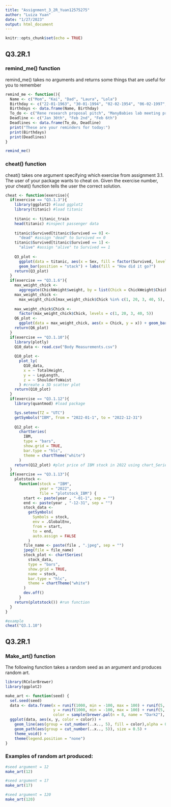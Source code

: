 ```yaml
---
title: "Assignment_3_2R_Yuan12575275"
author: "Luiza Yuan"
date: "1/27/2023"
output: html_document
---
```


```r
knitr::opts_chunk$set(echo = TRUE)
```

## Q3.2R.1

### remind_me() function
remind_me() takes no arguments and returns some things that are useful for you to remember
```r
remind_me <- function(){
  Name <- c("Mom", "Kai", "Dad", "Laura", "Lola")
  Birthday <- c("22-01-1963", "30-01-1994", "02-02-1954", "06-02-1997","10-02-1995")
  Birthdays <- data.frame(Name, Birthday)
  To_do <- c("Rene research proposal pitch", "ManyBabies lab meeting prep", "Basic Skills preparation")
  Deadline <- c("Jan 30th", "Feb 2nd", "Feb 6th")
  Deadlines <- data.frame(To_do, Deadline)
  print("These are your reminders for today:")
  print(Birthdays)
  print(Deadlines)
}

remind_me()
```

### cheat() function
cheat() takes one argument specifying which exercise from assignment 3.1. The user of your package wants to cheat on. Given the exercise number, your cheat() function tells the user the correct solution. 
```r
cheat <- function(exercise){
  if(exercise == "Q3.1.3"){
    library(ggplot2) #load ggplot2
    library(titanic) #load titanic
    
    titanic <- titanic_train
    head(titanic) #inspect passenger data
    
    titanic$Survived[titanic$Survived == 0] <-
      "dead" #assign "dead" to Survived == 0
    titanic$Survived[titanic$Survived == 1] <-
      "alive" #assign "alive" to Survived == 1
    
    Q3_plot <-
      ggplot(data = titanic, aes(x = Sex, fill = factor(Survived, levels = c("dead", "alive")))) +
      geom_bar(position = "stack") + labs(fill = "How did it go?") 
    return(Q3_plot)
  }
  if(exercise == "Q3.1.6"){
    max_weight_chick <-
      aggregate(ChickWeight$weight, by = list(Chick = ChickWeight$Chick), max) 
    max_weight_chick <-
      max_weight_chick[max_weight_chick$Chick %in% c(1, 20, 3, 40, 5), ] 
    
    max_weight_chick$Chick <-
      factor(max_weight_chick$Chick, levels = c(1, 20, 3, 40, 5)) 
    Q6_plot <-
      ggplot(data = max_weight_chick, aes(x = Chick, y = x)) + geom_bar(stat = "identity") + xlab("chick") + ylab("max_weight") # Plot the bar graph with geom_bar
    return(Q6_plot)
  }
  if(exercise == "Q3.1.10"){
    library(plotly)
    Q10_data <- read.csv("Body Measurements.csv")
    
    Q10_plot <-
      plot_ly(
        Q10_data,
        x = ~ TotalHeight,
        y = ~ LegLength,
        z = ~ ShoulderToWaist
      ) #create a 3D scatter plot
    return(Q10_plot)
  }
  if(exercise == "Q3.1.12"){
    library(quantmod) #load package

    Sys.setenv(TZ = "UTC") 
    getSymbols("IBM", from = "2022-01-1", to = "2022-12-31") 
    
    Q12_plot <-
      chartSeries(
        IBM,
        type = "bars",
        show.grid = TRUE,
        bar.type = "hlc",
        theme = chartTheme("white")
      )
    return(Q12_plot) #plot price of IBM stock in 2022 using chart_Series function
  }
  if(exercise == "Q3.1.13"){
    plotstock <-
      function(stock = "IBM",
               year = "2022",
               file = "plotstock_IBM") {
        start <- paste(year , "-01-1", sep = "")
        end <- paste(year , "-12-31", sep = "")
        stock_data <-
          getSymbols(
            Symbols = stock,
            env = .GlobalEnv,
            from = start,
            to = end,
            auto.assign = FALSE
          )
        file_name <- paste(file , ".jpeg", sep = "")
        jpeg(file = file_name)
        stock_plot <- chartSeries(
          stock_data,
          type = "bars",
          show.grid = TRUE,
          name = stock,
          bar.type = "hlc",
          theme = chartTheme("white")
        )
        dev.off()
      }
    return(plotstock()) #run function
  }
}

#example
cheat("Q3.1.10")
```

## Q3.2R.1

### Make_art() function 
The following function takes a random seed as an argument and produces random art. 
```r
library(RColorBrewer)
library(ggplot2)

make_art <- function(seed) {
  set.seed(seed)
  data <- data.frame(x = runif(1000, min = -100, max = 100) + runif(5, min = -100, max = 100),
                     y = runif(1000, min = -100, max = 100) + runif(5, min = -100, max = 100),
                     color = sample(brewer.pal(n = 8, name = "Dark2"), 1000, replace = TRUE))
  ggplot(data, aes(x, y, color = color)) +
    geom_line(aes(group = cut_number(..x.., 5), fill = color),alpha = 0.8) +
    geom_path(aes(group = cut_number(..x.., 5)), size = 0.5) +
    theme_void() +
    theme(legend.position = "none")
}
```

### Examples of random art produced:
```r
#seed argument = 12
make_art(12)

#seed argument = 17
make_art(17)

#seed argument = 120
make_art(120)
```

